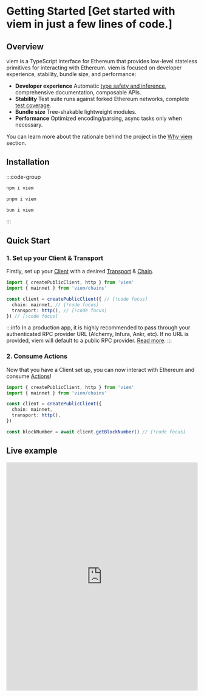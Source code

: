 # Getting Started [Get started with viem in just a few lines of code.]

## Overview

viem is a TypeScript interface for Ethereum that provides low-level stateless primitives for interacting with Ethereum. viem is focused on developer experience, stability, bundle size, and performance:

- **Developer experience** Automatic [type safety and inference](#TODO), comprehensive documentation, composable APIs.
- **Stability** Test suite runs against forked Ethereum networks, complete [test coverage](https://app.codecov.io/gh/wevm/viem).
- **Bundle size** Tree-shakable lightweight modules.
- **Performance** Optimized encoding/parsing, async tasks only when necessary.

You can learn more about the rationale behind the project in the [Why viem](/docs/introduction) section.

## Installation

:::code-group

```bash [npm]
npm i viem
```

```bash [pnpm]
pnpm i viem
```

```bash [bun]
bun i viem
```

:::

## Quick Start

### 1. Set up your Client & Transport

Firstly, set up your [Client](#TODO) with a desired [Transport](#TODO) & [Chain](#TODO).

```ts twoslash
import { createPublicClient, http } from 'viem'
import { mainnet } from 'viem/chains'

const client = createPublicClient({ // [!code focus]
  chain: mainnet, // [!code focus]
  transport: http(), // [!code focus]
}) // [!code focus]
```

:::info
In a production app, it is highly recommended to pass through your authenticated RPC provider URL (Alchemy, Infura, Ankr, etc). If no URL is provided, viem will default to a public RPC provider. [Read more](#TODO).
:::

### 2. Consume Actions

Now that you have a Client set up, you can now interact with Ethereum and consume [Actions](#TODO)!

```ts twoslash
import { createPublicClient, http } from 'viem'
import { mainnet } from 'viem/chains'

const client = createPublicClient({
  chain: mainnet,
  transport: http(),
})

const blockNumber = await client.getBlockNumber() // [!code focus]
```

## Live example

<iframe className='mt-6' width="100%" height="600px" frameBorder="0" src="https://stackblitz.com/edit/viem-getting-started?embed=1&file=index.ts&hideNavigation=1&hideDevTools=true&terminalHeight=1&hideExplorer=1&devtoolsheight=1&ctl=1"></iframe>

